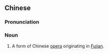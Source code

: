 {{also|梨园戏}}
==Chinese==
{{zh-forms|s=梨园戏|type=21}}
{{wikipedia|lang=zh}}

===Pronunciation===
{{zh-pron
|m=líyuánxì
|c=lei4 jyun4 hei3
|mn=lê-hn̂g-hì
|cat=n
}}

===Noun===
{{zh-noun}}

# {{lb|zh|music}} A form of Chinese [[opera]] originating in [[Fujian]].